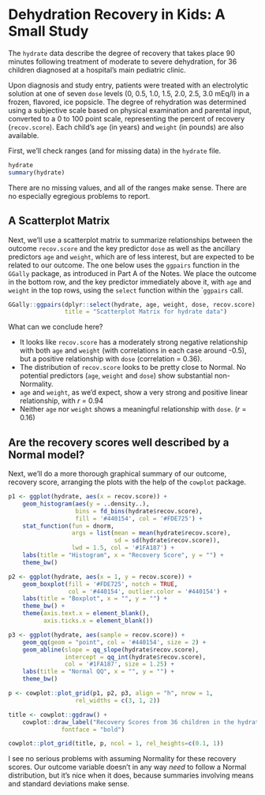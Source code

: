 # Dehydration Recovery in Kids: A Small Study

The `hydrate` data describe the degree of recovery that takes place 90 minutes following treatment of moderate to severe dehydration, for 36 children diagnosed at a hospital's main pediatric clinic. 

Upon diagnosis and study entry, patients were treated with an electrolytic solution at one of seven `dose` levels (0, 0.5, 1.0, 1.5, 2.0, 2.5, 3.0 mEq/l) in a frozen, flavored, ice popsicle. The degree of rehydration was determined using a subjective scale based on physical examination and parental input, converted to a 0 to 100 point scale, representing the percent of recovery (`recov.score`). Each child's `age` (in years) and `weight` (in pounds) are also available. 

First, we'll check ranges (and for missing data) in the `hydrate` file. 

```r
hydrate
summary(hydrate)
```

There are no missing values, and all of the ranges make sense. There are no especially egregious problems to report.

## A Scatterplot Matrix

Next, we'll use a scatterplot matrix to summarize relationships between the outcome `recov.score` and the key predictor `dose` as well as the ancillary predictors `age` and `weight`, which are of less interest, but are expected to be related to our outcome. The one below uses the `ggpairs` function in the `GGally` package, as introduced in Part A of the Notes. We place the outcome in the bottom row, and the key predictor immediately above it, with `age` and `weight` in the top rows, using the `select` function within the ``ggpairs` call.

```r
GGally::ggpairs(dplyr::select(hydrate, age, weight, dose, recov.score), 
                title = "Scatterplot Matrix for hydrate data")
```

What can we conclude here?

- It looks like `recov.score` has a moderately strong negative relationship with both `age` and `weight` (with correlations in each case around -0.5), but a positive relationship with `dose` (correlation = 0.36). 
- The distribution of `recov.score` looks to be pretty close to Normal. No potential predictors (`age`, `weight` and `dose`) show substantial non-Normality.
- `age` and `weight`, as we'd expect, show a very strong and positive linear relationship, with *r* = 0.94
- Neither `age` nor `weight` shows a meaningful relationship with `dose`. (*r* = 0.16)

## Are the recovery scores well described by a Normal model?

Next, we'll do a more thorough graphical summary of our outcome, recovery score, arranging the plots with the help of the `cowplot` package.

```r
p1 <- ggplot(hydrate, aes(x = recov.score)) +
    geom_histogram(aes(y = ..density..),
                   bins = fd_bins(hydrate$recov.score), 
                   fill = '#440154', col = '#FDE725') +
    stat_function(fun = dnorm,
                  args = list(mean = mean(hydrate$recov.score), 
                              sd = sd(hydrate$recov.score)), 
                  lwd = 1.5, col = '#1FA187') +
    labs(title = "Histogram", x = "Recovery Score", y = "") +
    theme_bw() 

p2 <- ggplot(hydrate, aes(x = 1, y = recov.score)) + 
    geom_boxplot(fill = '#FDE725', notch = TRUE, 
                 col = '#440154', outlier.color = '#440154') +
    labs(title = "Boxplot", x = "", y = "") +
    theme_bw() +
    theme(axis.text.x = element_blank(),
          axis.ticks.x = element_blank())  

p3 <- ggplot(hydrate, aes(sample = recov.score)) + 
    geom_qq(geom = "point", col = '#440154', size = 2) + 
    geom_abline(slope = qq_slope(hydrate$recov.score),
                intercept = qq_int(hydrate$recov.score),
                col = '#1FA187', size = 1.25) +
    labs(title = "Normal QQ", x = "", y = "") +
    theme_bw()

p <- cowplot::plot_grid(p1, p2, p3, align = "h", nrow = 1,
                   rel_widths = c(3, 1, 2))

title <- cowplot::ggdraw() + 
    cowplot::draw_label("Recovery Scores from 36 children in the hydrate study", 
               fontface = "bold")

cowplot::plot_grid(title, p, ncol = 1, rel_heights=c(0.1, 1))
```

I see no serious problems with assuming Normality for these recovery scores. Our outcome variable doesn't in any way *need* to follow a Normal distribution, but it's nice when it does, because summaries involving means and standard deviations make sense.





